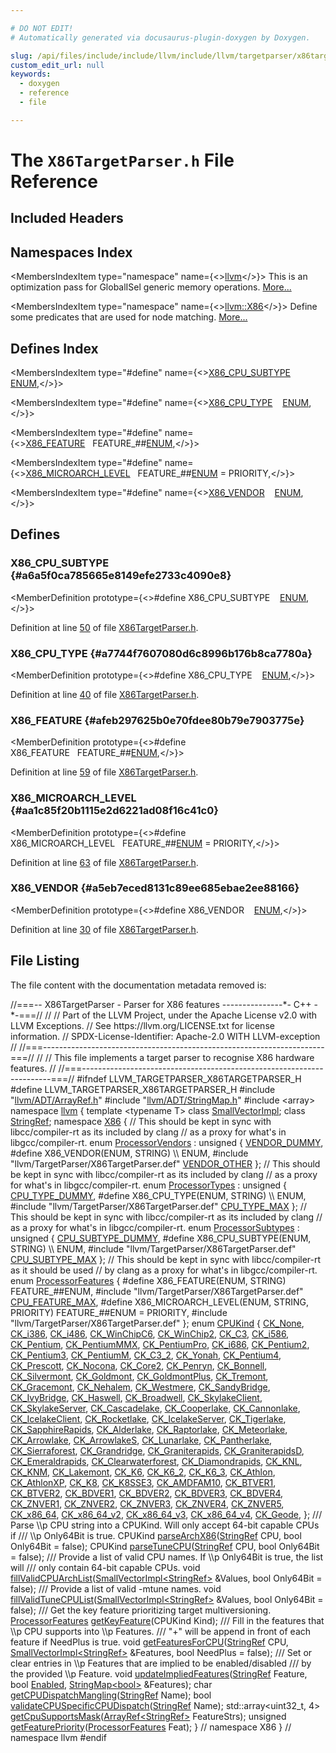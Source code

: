 ```yaml
---

# DO NOT EDIT!
# Automatically generated via docusaurus-plugin-doxygen by Doxygen.

slug: /api/files/include/include/llvm/include/llvm/targetparser/x86targetparser-h
custom_edit_url: null
keywords:
  - doxygen
  - reference
  - file

---
```





# The `X86TargetParser.h` File Reference

<DoxygenPage pluginConfig={pluginConfig}>



## Included Headers

<IncludesList>
<IncludesListItem
  filePath="llvm/ADT/ArrayRef.h"
  permalink="/docs/api/files/include/include/llvm/include/llvm/adt/arrayref-h"
  isLocal="true" />
<IncludesListItem
  filePath="llvm/ADT/StringMap.h"
  permalink="/docs/api/files/include/include/llvm/include/llvm/adt/stringmap-h"
  isLocal="true" />
<IncludesListItem
  filePath="array"
  permalink=""
  isLocal="false" />
<IncludesListItem
  filePath="llvm/TargetParser/X86TargetParser.def"
  permalink=""
  isLocal="true" />
</IncludesList>

## Namespaces Index

<MembersIndex>

<MembersIndexItem
  type="namespace"
  name={<><a href="/docs/api/namespaces/llvm">llvm</a></>}>
This is an optimization pass for GlobalISel generic memory operations. <a href="/docs/api/namespaces/llvm/#details">More...</a>
</MembersIndexItem>

<MembersIndexItem
  type="namespace"
  name={<><a href="/docs/api/namespaces/llvm/x86">llvm::X86</a></>}>
Define some predicates that are used for node matching. <a href="/docs/api/namespaces/llvm/x86/#details">More...</a>
</MembersIndexItem>

</MembersIndex>

## Defines Index

<MembersIndex>

<MembersIndexItem
  type="#define"
  name={<><a href="#a6a5f0ca785665e8149efe2733c4090e8">X86&#95;CPU&#95;SUBTYPE</a>&nbsp;&nbsp;&nbsp;  <a href="/docs/api/files/include/include/llvm/include/llvm/frontend/include/llvm/frontend/openmp/clauset-h/#a9f45f010de76e982a57b1b875fcb44e3">ENUM</a>,</>}>
</MembersIndexItem>

<MembersIndexItem
  type="#define"
  name={<><a href="#a7744f7607080d6c8996b176b8ca7780a">X86&#95;CPU&#95;TYPE</a>&nbsp;&nbsp;&nbsp;  <a href="/docs/api/files/include/include/llvm/include/llvm/frontend/include/llvm/frontend/openmp/clauset-h/#a9f45f010de76e982a57b1b875fcb44e3">ENUM</a>,</>}>
</MembersIndexItem>

<MembersIndexItem
  type="#define"
  name={<><a href="#afeb297625b0e70fdee80b79e7903775e">X86&#95;FEATURE</a>&nbsp;&nbsp;&nbsp;FEATURE&#95;##<a href="/docs/api/files/include/include/llvm/include/llvm/frontend/include/llvm/frontend/openmp/clauset-h/#a9f45f010de76e982a57b1b875fcb44e3">ENUM</a>,</>}>
</MembersIndexItem>

<MembersIndexItem
  type="#define"
  name={<><a href="#aa1c85f20b1115e2d6221ad08f16c41c0">X86&#95;MICROARCH&#95;LEVEL</a>&nbsp;&nbsp;&nbsp;FEATURE&#95;##<a href="/docs/api/files/include/include/llvm/include/llvm/frontend/include/llvm/frontend/openmp/clauset-h/#a9f45f010de76e982a57b1b875fcb44e3">ENUM</a> = PRIORITY,</>}>
</MembersIndexItem>

<MembersIndexItem
  type="#define"
  name={<><a href="#a5eb7eced8131c89ee685ebae2ee88166">X86&#95;VENDOR</a>&nbsp;&nbsp;&nbsp;  <a href="/docs/api/files/include/include/llvm/include/llvm/frontend/include/llvm/frontend/openmp/clauset-h/#a9f45f010de76e982a57b1b875fcb44e3">ENUM</a>,</>}>
</MembersIndexItem>

</MembersIndex>


<SectionDefinition>

## Defines

### X86&#95;CPU&#95;SUBTYPE {#a6a5f0ca785665e8149efe2733c4090e8}

<MemberDefinition
  prototype={<>#define X86&#95;CPU&#95;SUBTYPE&nbsp;&nbsp;&nbsp;  <a href="/docs/api/files/include/include/llvm/include/llvm/frontend/include/llvm/frontend/openmp/clauset-h/#a9f45f010de76e982a57b1b875fcb44e3">ENUM</a>,</>}>

Definition at line <a href="#l00050">50</a> of file <a href="/docs/api/files/include/include/llvm/include/llvm/targetparser/x86targetparser-h">X86TargetParser.h</a>.
</MemberDefinition>

### X86&#95;CPU&#95;TYPE {#a7744f7607080d6c8996b176b8ca7780a}

<MemberDefinition
  prototype={<>#define X86&#95;CPU&#95;TYPE&nbsp;&nbsp;&nbsp;  <a href="/docs/api/files/include/include/llvm/include/llvm/frontend/include/llvm/frontend/openmp/clauset-h/#a9f45f010de76e982a57b1b875fcb44e3">ENUM</a>,</>}>

Definition at line <a href="#l00040">40</a> of file <a href="/docs/api/files/include/include/llvm/include/llvm/targetparser/x86targetparser-h">X86TargetParser.h</a>.
</MemberDefinition>

### X86&#95;FEATURE {#afeb297625b0e70fdee80b79e7903775e}

<MemberDefinition
  prototype={<>#define X86&#95;FEATURE&nbsp;&nbsp;&nbsp;FEATURE&#95;##<a href="/docs/api/files/include/include/llvm/include/llvm/frontend/include/llvm/frontend/openmp/clauset-h/#a9f45f010de76e982a57b1b875fcb44e3">ENUM</a>,</>}>

Definition at line <a href="#l00059">59</a> of file <a href="/docs/api/files/include/include/llvm/include/llvm/targetparser/x86targetparser-h">X86TargetParser.h</a>.
</MemberDefinition>

### X86&#95;MICROARCH&#95;LEVEL {#aa1c85f20b1115e2d6221ad08f16c41c0}

<MemberDefinition
  prototype={<>#define X86&#95;MICROARCH&#95;LEVEL&nbsp;&nbsp;&nbsp;FEATURE&#95;##<a href="/docs/api/files/include/include/llvm/include/llvm/frontend/include/llvm/frontend/openmp/clauset-h/#a9f45f010de76e982a57b1b875fcb44e3">ENUM</a> = PRIORITY,</>}>

Definition at line <a href="#l00063">63</a> of file <a href="/docs/api/files/include/include/llvm/include/llvm/targetparser/x86targetparser-h">X86TargetParser.h</a>.
</MemberDefinition>

### X86&#95;VENDOR {#a5eb7eced8131c89ee685ebae2ee88166}

<MemberDefinition
  prototype={<>#define X86&#95;VENDOR&nbsp;&nbsp;&nbsp;  <a href="/docs/api/files/include/include/llvm/include/llvm/frontend/include/llvm/frontend/openmp/clauset-h/#a9f45f010de76e982a57b1b875fcb44e3">ENUM</a>,</>}>

Definition at line <a href="#l00030">30</a> of file <a href="/docs/api/files/include/include/llvm/include/llvm/targetparser/x86targetparser-h">X86TargetParser.h</a>.
</MemberDefinition>

</SectionDefinition>

## File Listing

The file content with the documentation metadata removed is:

<ProgramListing>

<Link id="l00001" /><CodeLine lineNumber="1"><Highlight kind="comment">//===-- X86TargetParser - Parser for X86 features ---------------&#42;- C++ -&#42;-===//</Highlight><Highlight kind="normal"></Highlight></CodeLine>
<Link id="l00002" /><CodeLine lineNumber="2"><Highlight kind="normal"></Highlight><Highlight kind="comment">//</Highlight><Highlight kind="normal"></Highlight></CodeLine>
<Link id="l00003" /><CodeLine lineNumber="3"><Highlight kind="normal"></Highlight><Highlight kind="comment">// Part of the LLVM Project, under the Apache License v2.0 with LLVM Exceptions.</Highlight><Highlight kind="normal"></Highlight></CodeLine>
<Link id="l00004" /><CodeLine lineNumber="4"><Highlight kind="normal"></Highlight><Highlight kind="comment">// See https://llvm.org/LICENSE.txt for license information.</Highlight><Highlight kind="normal"></Highlight></CodeLine>
<Link id="l00005" /><CodeLine lineNumber="5"><Highlight kind="normal"></Highlight><Highlight kind="comment">// SPDX-License-Identifier: Apache-2.0 WITH LLVM-exception</Highlight><Highlight kind="normal"></Highlight></CodeLine>
<Link id="l00006" /><CodeLine lineNumber="6"><Highlight kind="normal"></Highlight><Highlight kind="comment">//</Highlight><Highlight kind="normal"></Highlight></CodeLine>
<Link id="l00007" /><CodeLine lineNumber="7"><Highlight kind="normal"></Highlight><Highlight kind="comment">//===----------------------------------------------------------------------===//</Highlight><Highlight kind="normal"></Highlight></CodeLine>
<Link id="l00008" /><CodeLine lineNumber="8"><Highlight kind="normal"></Highlight><Highlight kind="comment">//</Highlight><Highlight kind="normal"></Highlight></CodeLine>
<Link id="l00009" /><CodeLine lineNumber="9"><Highlight kind="normal"></Highlight><Highlight kind="comment">// This file implements a target parser to recognise X86 hardware features.</Highlight><Highlight kind="normal"></Highlight></CodeLine>
<Link id="l00010" /><CodeLine lineNumber="10"><Highlight kind="normal"></Highlight><Highlight kind="comment">//</Highlight><Highlight kind="normal"></Highlight></CodeLine>
<Link id="l00011" /><CodeLine lineNumber="11"><Highlight kind="normal"></Highlight><Highlight kind="comment">//===----------------------------------------------------------------------===//</Highlight><Highlight kind="normal"></Highlight></CodeLine>
<Link id="l00012" /><CodeLine lineNumber="12"><Highlight kind="normal"></Highlight></CodeLine>
<Link id="l00013" /><CodeLine lineNumber="13"><Highlight kind="normal"></Highlight><Highlight kind="preprocessor">#ifndef LLVM&#95;TARGETPARSER&#95;X86TARGETPARSER&#95;H</Highlight><Highlight kind="normal"></Highlight></CodeLine>
<Link id="l00014" /><CodeLine lineNumber="14"><Highlight kind="normal"></Highlight><Highlight kind="preprocessor">#define LLVM&#95;TARGETPARSER&#95;X86TARGETPARSER&#95;H</Highlight><Highlight kind="normal"></Highlight></CodeLine>
<Link id="l00015" /><CodeLine lineNumber="15"><Highlight kind="normal"></Highlight></CodeLine>
<Link id="l00016" /><CodeLine lineNumber="16"><Highlight kind="normal"></Highlight><Highlight kind="preprocessor">#include &quot;<a href="/docs/api/files/include/include/llvm/include/llvm/adt/arrayref-h">llvm/ADT/ArrayRef.h</a>&quot;</Highlight><Highlight kind="normal"></Highlight></CodeLine>
<Link id="l00017" /><CodeLine lineNumber="17"><Highlight kind="normal"></Highlight><Highlight kind="preprocessor">#include &quot;<a href="/docs/api/files/include/include/llvm/include/llvm/adt/stringmap-h">llvm/ADT/StringMap.h</a>&quot;</Highlight><Highlight kind="normal"></Highlight></CodeLine>
<Link id="l00018" /><CodeLine lineNumber="18"><Highlight kind="normal"></Highlight><Highlight kind="preprocessor">#include &lt;array&gt;</Highlight><Highlight kind="normal"></Highlight></CodeLine>
<Link id="l00019" /><CodeLine lineNumber="19"><Highlight kind="normal"></Highlight></CodeLine>
<Link id="l00020" /><CodeLine lineNumber="20"><Highlight kind="normal"></Highlight><Highlight kind="keyword">namespace </Highlight><Highlight kind="normal"><a href="/docs/api/namespaces/llvm">llvm</a> &#123;</Highlight></CodeLine>
<Link id="l00021" /><CodeLine lineNumber="21"><Highlight kind="normal"></Highlight><Highlight kind="keyword">template</Highlight><Highlight kind="normal"> &lt;</Highlight><Highlight kind="keyword">typename</Highlight><Highlight kind="normal"> T&gt; </Highlight><Highlight kind="keyword">class </Highlight><Highlight kind="normal"><a href="/docs/api/classes/llvm/smallvectorimpl">SmallVectorImpl</a>;</Highlight></CodeLine>
<Link id="l00022" /><CodeLine lineNumber="22"><Highlight kind="normal"></Highlight><Highlight kind="keyword">class </Highlight><Highlight kind="normal"><a href="/docs/api/classes/llvm/stringref">StringRef</a>;</Highlight></CodeLine>
<Link id="l00023" /><CodeLine lineNumber="23"><Highlight kind="normal"></Highlight></CodeLine>
<Link id="l00024" /><CodeLine lineNumber="24" lineLink="/docs/api/namespaces/llvm/x86"><Highlight kind="normal"></Highlight><Highlight kind="keyword">namespace </Highlight><Highlight kind="normal"><a href="/docs/api/namespaces/llvm/x86">X86</a> &#123;</Highlight></CodeLine>
<Link id="l00025" /><CodeLine lineNumber="25"><Highlight kind="normal"></Highlight></CodeLine>
<Link id="l00026" /><CodeLine lineNumber="26"><Highlight kind="normal"></Highlight><Highlight kind="comment">// This should be kept in sync with libcc/compiler-rt as its included by clang</Highlight><Highlight kind="normal"></Highlight></CodeLine>
<Link id="l00027" /><CodeLine lineNumber="27"><Highlight kind="normal"></Highlight><Highlight kind="comment">// as a proxy for what&#39;s in libgcc/compiler-rt.</Highlight><Highlight kind="normal"></Highlight></CodeLine>
<Link id="l00028" /><CodeLine lineNumber="28" lineLink="/docs/api/namespaces/llvm/x86/#a10bb9c1f7f54a5dfca9e11ab46dbea63"><Highlight kind="normal"></Highlight><Highlight kind="keyword">enum</Highlight><Highlight kind="normal"> <a href="/docs/api/namespaces/llvm/x86/#a10bb9c1f7f54a5dfca9e11ab46dbea63">ProcessorVendors</a> : </Highlight><Highlight kind="keywordtype">unsigned</Highlight><Highlight kind="normal"> &#123;</Highlight></CodeLine>
<Link id="l00029" /><CodeLine lineNumber="29" lineLink="/docs/api/namespaces/llvm/x86/#a10bb9c1f7f54a5dfca9e11ab46dbea63aa510a89f7188d94ce4966a2b2c586022"><Highlight kind="normal">  <a href="/docs/api/namespaces/llvm/x86/#a10bb9c1f7f54a5dfca9e11ab46dbea63aa510a89f7188d94ce4966a2b2c586022">VENDOR&#95;DUMMY</a>,</Highlight></CodeLine>
<Link id="l00030" /><CodeLine lineNumber="30" lineLink="#a5eb7eced8131c89ee685ebae2ee88166"><Highlight kind="normal"></Highlight><Highlight kind="preprocessor">#define X86&#95;VENDOR(ENUM, STRING) \\</Highlight></CodeLine>
<Link id="l00031" /><CodeLine lineNumber="31"><Highlight kind="preprocessor">  ENUM,</Highlight><Highlight kind="normal"></Highlight></CodeLine>
<Link id="l00032" /><CodeLine lineNumber="32"><Highlight kind="normal"></Highlight><Highlight kind="preprocessor">#include &quot;llvm/TargetParser/X86TargetParser.def&quot;</Highlight><Highlight kind="normal"></Highlight></CodeLine>
<Link id="l00033" /><CodeLine lineNumber="33" lineLink="/docs/api/namespaces/llvm/x86/#a10bb9c1f7f54a5dfca9e11ab46dbea63a4dc1d19ad35232cdae5152e83669a1a3"><Highlight kind="normal">  <a href="/docs/api/namespaces/llvm/x86/#a10bb9c1f7f54a5dfca9e11ab46dbea63a4dc1d19ad35232cdae5152e83669a1a3">VENDOR&#95;OTHER</a></Highlight></CodeLine>
<Link id="l00034" /><CodeLine lineNumber="34"><Highlight kind="normal">&#125;;</Highlight></CodeLine>
<Link id="l00035" /><CodeLine lineNumber="35"><Highlight kind="normal"></Highlight></CodeLine>
<Link id="l00036" /><CodeLine lineNumber="36"><Highlight kind="normal"></Highlight><Highlight kind="comment">// This should be kept in sync with libcc/compiler-rt as its included by clang</Highlight><Highlight kind="normal"></Highlight></CodeLine>
<Link id="l00037" /><CodeLine lineNumber="37"><Highlight kind="normal"></Highlight><Highlight kind="comment">// as a proxy for what&#39;s in libgcc/compiler-rt.</Highlight><Highlight kind="normal"></Highlight></CodeLine>
<Link id="l00038" /><CodeLine lineNumber="38" lineLink="/docs/api/namespaces/llvm/x86/#adc617f881cab7ced514a31d188549455"><Highlight kind="normal"></Highlight><Highlight kind="keyword">enum</Highlight><Highlight kind="normal"> <a href="/docs/api/namespaces/llvm/x86/#adc617f881cab7ced514a31d188549455">ProcessorTypes</a> : </Highlight><Highlight kind="keywordtype">unsigned</Highlight><Highlight kind="normal"> &#123;</Highlight></CodeLine>
<Link id="l00039" /><CodeLine lineNumber="39" lineLink="/docs/api/namespaces/llvm/x86/#adc617f881cab7ced514a31d188549455a06885d412ff41fbb163820b3383a5379"><Highlight kind="normal">  <a href="/docs/api/namespaces/llvm/x86/#adc617f881cab7ced514a31d188549455a06885d412ff41fbb163820b3383a5379">CPU&#95;TYPE&#95;DUMMY</a>,</Highlight></CodeLine>
<Link id="l00040" /><CodeLine lineNumber="40" lineLink="#a7744f7607080d6c8996b176b8ca7780a"><Highlight kind="normal"></Highlight><Highlight kind="preprocessor">#define X86&#95;CPU&#95;TYPE(ENUM, STRING) \\</Highlight></CodeLine>
<Link id="l00041" /><CodeLine lineNumber="41"><Highlight kind="preprocessor">  ENUM,</Highlight><Highlight kind="normal"></Highlight></CodeLine>
<Link id="l00042" /><CodeLine lineNumber="42"><Highlight kind="normal"></Highlight><Highlight kind="preprocessor">#include &quot;llvm/TargetParser/X86TargetParser.def&quot;</Highlight><Highlight kind="normal"></Highlight></CodeLine>
<Link id="l00043" /><CodeLine lineNumber="43" lineLink="/docs/api/namespaces/llvm/x86/#adc617f881cab7ced514a31d188549455a67471f9ab757b037d43b934dc1fc79ea"><Highlight kind="normal">  <a href="/docs/api/namespaces/llvm/x86/#adc617f881cab7ced514a31d188549455a67471f9ab757b037d43b934dc1fc79ea">CPU&#95;TYPE&#95;MAX</a></Highlight></CodeLine>
<Link id="l00044" /><CodeLine lineNumber="44"><Highlight kind="normal">&#125;;</Highlight></CodeLine>
<Link id="l00045" /><CodeLine lineNumber="45"><Highlight kind="normal"></Highlight></CodeLine>
<Link id="l00046" /><CodeLine lineNumber="46"><Highlight kind="normal"></Highlight><Highlight kind="comment">// This should be kept in sync with libcc/compiler-rt as its included by clang</Highlight><Highlight kind="normal"></Highlight></CodeLine>
<Link id="l00047" /><CodeLine lineNumber="47"><Highlight kind="normal"></Highlight><Highlight kind="comment">// as a proxy for what&#39;s in libgcc/compiler-rt.</Highlight><Highlight kind="normal"></Highlight></CodeLine>
<Link id="l00048" /><CodeLine lineNumber="48" lineLink="/docs/api/namespaces/llvm/x86/#ac0d054a76f2d9b9a8966e040df061340"><Highlight kind="normal"></Highlight><Highlight kind="keyword">enum</Highlight><Highlight kind="normal"> <a href="/docs/api/namespaces/llvm/x86/#ac0d054a76f2d9b9a8966e040df061340">ProcessorSubtypes</a> : </Highlight><Highlight kind="keywordtype">unsigned</Highlight><Highlight kind="normal"> &#123;</Highlight></CodeLine>
<Link id="l00049" /><CodeLine lineNumber="49" lineLink="/docs/api/namespaces/llvm/x86/#ac0d054a76f2d9b9a8966e040df061340ac334827d01355e8a6e732491d1bea82c"><Highlight kind="normal">  <a href="/docs/api/namespaces/llvm/x86/#ac0d054a76f2d9b9a8966e040df061340ac334827d01355e8a6e732491d1bea82c">CPU&#95;SUBTYPE&#95;DUMMY</a>,</Highlight></CodeLine>
<Link id="l00050" /><CodeLine lineNumber="50" lineLink="#a6a5f0ca785665e8149efe2733c4090e8"><Highlight kind="normal"></Highlight><Highlight kind="preprocessor">#define X86&#95;CPU&#95;SUBTYPE(ENUM, STRING) \\</Highlight></CodeLine>
<Link id="l00051" /><CodeLine lineNumber="51"><Highlight kind="preprocessor">  ENUM,</Highlight><Highlight kind="normal"></Highlight></CodeLine>
<Link id="l00052" /><CodeLine lineNumber="52"><Highlight kind="normal"></Highlight><Highlight kind="preprocessor">#include &quot;llvm/TargetParser/X86TargetParser.def&quot;</Highlight><Highlight kind="normal"></Highlight></CodeLine>
<Link id="l00053" /><CodeLine lineNumber="53" lineLink="/docs/api/namespaces/llvm/x86/#ac0d054a76f2d9b9a8966e040df061340aa68d419fcc728b90248fc483e9dfc96b"><Highlight kind="normal">  <a href="/docs/api/namespaces/llvm/x86/#ac0d054a76f2d9b9a8966e040df061340aa68d419fcc728b90248fc483e9dfc96b">CPU&#95;SUBTYPE&#95;MAX</a></Highlight></CodeLine>
<Link id="l00054" /><CodeLine lineNumber="54"><Highlight kind="normal">&#125;;</Highlight></CodeLine>
<Link id="l00055" /><CodeLine lineNumber="55"><Highlight kind="normal"></Highlight></CodeLine>
<Link id="l00056" /><CodeLine lineNumber="56"><Highlight kind="normal"></Highlight><Highlight kind="comment">// This should be kept in sync with libcc/compiler-rt as it should be used</Highlight><Highlight kind="normal"></Highlight></CodeLine>
<Link id="l00057" /><CodeLine lineNumber="57"><Highlight kind="normal"></Highlight><Highlight kind="comment">// by clang as a proxy for what&#39;s in libgcc/compiler-rt.</Highlight><Highlight kind="normal"></Highlight></CodeLine>
<Link id="l00058" /><CodeLine lineNumber="58" lineLink="/docs/api/namespaces/llvm/x86/#abd1f712df4639ee306f3295384cb9a49"><Highlight kind="normal"></Highlight><Highlight kind="keyword">enum</Highlight><Highlight kind="normal"> <a href="/docs/api/namespaces/llvm/x86/#abd1f712df4639ee306f3295384cb9a49">ProcessorFeatures</a> &#123;</Highlight></CodeLine>
<Link id="l00059" /><CodeLine lineNumber="59" lineLink="#afeb297625b0e70fdee80b79e7903775e"><Highlight kind="normal"></Highlight><Highlight kind="preprocessor">#define X86&#95;FEATURE(ENUM, STRING) FEATURE&#95;##ENUM,</Highlight><Highlight kind="normal"></Highlight></CodeLine>
<Link id="l00060" /><CodeLine lineNumber="60"><Highlight kind="normal"></Highlight><Highlight kind="preprocessor">#include &quot;llvm/TargetParser/X86TargetParser.def&quot;</Highlight><Highlight kind="normal"></Highlight></CodeLine>
<Link id="l00061" /><CodeLine lineNumber="61" lineLink="/docs/api/namespaces/llvm/x86/#abd1f712df4639ee306f3295384cb9a49ae2889a8b028db56ebebbeffd03557952"><Highlight kind="normal">  <a href="/docs/api/namespaces/llvm/x86/#abd1f712df4639ee306f3295384cb9a49ae2889a8b028db56ebebbeffd03557952">CPU&#95;FEATURE&#95;MAX</a>,</Highlight></CodeLine>
<Link id="l00062" /><CodeLine lineNumber="62"><Highlight kind="normal"></Highlight></CodeLine>
<Link id="l00063" /><CodeLine lineNumber="63" lineLink="#aa1c85f20b1115e2d6221ad08f16c41c0"><Highlight kind="normal"></Highlight><Highlight kind="preprocessor">#define X86&#95;MICROARCH&#95;LEVEL(ENUM, STRING, PRIORITY) FEATURE&#95;##ENUM = PRIORITY,</Highlight><Highlight kind="normal"></Highlight></CodeLine>
<Link id="l00064" /><CodeLine lineNumber="64"><Highlight kind="normal"></Highlight><Highlight kind="preprocessor">#include &quot;llvm/TargetParser/X86TargetParser.def&quot;</Highlight><Highlight kind="normal"></Highlight></CodeLine>
<Link id="l00065" /><CodeLine lineNumber="65"><Highlight kind="normal">&#125;;</Highlight></CodeLine>
<Link id="l00066" /><CodeLine lineNumber="66"><Highlight kind="normal"></Highlight></CodeLine>
<Link id="l00067" /><CodeLine lineNumber="67" lineLink="/docs/api/namespaces/llvm/x86/#aaf0c3e7727bf6e2922b7f28dd49cc9be"><Highlight kind="normal"></Highlight><Highlight kind="keyword">enum</Highlight><Highlight kind="normal"> <a href="/docs/api/namespaces/llvm/x86/#aaf0c3e7727bf6e2922b7f28dd49cc9be">CPUKind</a> &#123;</Highlight></CodeLine>
<Link id="l00068" /><CodeLine lineNumber="68" lineLink="/docs/api/namespaces/llvm/x86/#aaf0c3e7727bf6e2922b7f28dd49cc9beab9c9853de4af742b0ccd4dbc9e38c7c9"><Highlight kind="normal">  <a href="/docs/api/namespaces/llvm/x86/#aaf0c3e7727bf6e2922b7f28dd49cc9beab9c9853de4af742b0ccd4dbc9e38c7c9">CK&#95;None</a>,</Highlight></CodeLine>
<Link id="l00069" /><CodeLine lineNumber="69" lineLink="/docs/api/namespaces/llvm/x86/#aaf0c3e7727bf6e2922b7f28dd49cc9beaa6d26d5623069057a0197fb396c271f9"><Highlight kind="normal">  <a href="/docs/api/namespaces/llvm/x86/#aaf0c3e7727bf6e2922b7f28dd49cc9beaa6d26d5623069057a0197fb396c271f9">CK&#95;i386</a>,</Highlight></CodeLine>
<Link id="l00070" /><CodeLine lineNumber="70" lineLink="/docs/api/namespaces/llvm/x86/#aaf0c3e7727bf6e2922b7f28dd49cc9bea253f6a25c93eb7f93c687370724eea91"><Highlight kind="normal">  <a href="/docs/api/namespaces/llvm/x86/#aaf0c3e7727bf6e2922b7f28dd49cc9bea253f6a25c93eb7f93c687370724eea91">CK&#95;i486</a>,</Highlight></CodeLine>
<Link id="l00071" /><CodeLine lineNumber="71" lineLink="/docs/api/namespaces/llvm/x86/#aaf0c3e7727bf6e2922b7f28dd49cc9bea02d0f2327c50b9692b83f2bf98a0aa41"><Highlight kind="normal">  <a href="/docs/api/namespaces/llvm/x86/#aaf0c3e7727bf6e2922b7f28dd49cc9bea02d0f2327c50b9692b83f2bf98a0aa41">CK&#95;WinChipC6</a>,</Highlight></CodeLine>
<Link id="l00072" /><CodeLine lineNumber="72" lineLink="/docs/api/namespaces/llvm/x86/#aaf0c3e7727bf6e2922b7f28dd49cc9beaffcf6ce39f8bd4374062e6ea12cf6dbb"><Highlight kind="normal">  <a href="/docs/api/namespaces/llvm/x86/#aaf0c3e7727bf6e2922b7f28dd49cc9beaffcf6ce39f8bd4374062e6ea12cf6dbb">CK&#95;WinChip2</a>,</Highlight></CodeLine>
<Link id="l00073" /><CodeLine lineNumber="73" lineLink="/docs/api/namespaces/llvm/x86/#aaf0c3e7727bf6e2922b7f28dd49cc9bea6555884747dd519f14d8768ecb8845d4"><Highlight kind="normal">  <a href="/docs/api/namespaces/llvm/x86/#aaf0c3e7727bf6e2922b7f28dd49cc9bea6555884747dd519f14d8768ecb8845d4">CK&#95;C3</a>,</Highlight></CodeLine>
<Link id="l00074" /><CodeLine lineNumber="74" lineLink="/docs/api/namespaces/llvm/x86/#aaf0c3e7727bf6e2922b7f28dd49cc9beacc6eabab93c0437f1520a619fcd510b2"><Highlight kind="normal">  <a href="/docs/api/namespaces/llvm/x86/#aaf0c3e7727bf6e2922b7f28dd49cc9beacc6eabab93c0437f1520a619fcd510b2">CK&#95;i586</a>,</Highlight></CodeLine>
<Link id="l00075" /><CodeLine lineNumber="75" lineLink="/docs/api/namespaces/llvm/x86/#aaf0c3e7727bf6e2922b7f28dd49cc9bea985488b80dfc57cf1cef660c0b3dd24d"><Highlight kind="normal">  <a href="/docs/api/namespaces/llvm/x86/#aaf0c3e7727bf6e2922b7f28dd49cc9bea985488b80dfc57cf1cef660c0b3dd24d">CK&#95;Pentium</a>,</Highlight></CodeLine>
<Link id="l00076" /><CodeLine lineNumber="76" lineLink="/docs/api/namespaces/llvm/x86/#aaf0c3e7727bf6e2922b7f28dd49cc9bea0670d3bea5523a391c44bf4af20492e8"><Highlight kind="normal">  <a href="/docs/api/namespaces/llvm/x86/#aaf0c3e7727bf6e2922b7f28dd49cc9bea0670d3bea5523a391c44bf4af20492e8">CK&#95;PentiumMMX</a>,</Highlight></CodeLine>
<Link id="l00077" /><CodeLine lineNumber="77" lineLink="/docs/api/namespaces/llvm/x86/#aaf0c3e7727bf6e2922b7f28dd49cc9bea184ff21b1c6e26e2288b498e1e0672ee"><Highlight kind="normal">  <a href="/docs/api/namespaces/llvm/x86/#aaf0c3e7727bf6e2922b7f28dd49cc9bea184ff21b1c6e26e2288b498e1e0672ee">CK&#95;PentiumPro</a>,</Highlight></CodeLine>
<Link id="l00078" /><CodeLine lineNumber="78" lineLink="/docs/api/namespaces/llvm/x86/#aaf0c3e7727bf6e2922b7f28dd49cc9beac80ec761c9e99c240e99089444619b5e"><Highlight kind="normal">  <a href="/docs/api/namespaces/llvm/x86/#aaf0c3e7727bf6e2922b7f28dd49cc9beac80ec761c9e99c240e99089444619b5e">CK&#95;i686</a>,</Highlight></CodeLine>
<Link id="l00079" /><CodeLine lineNumber="79" lineLink="/docs/api/namespaces/llvm/x86/#aaf0c3e7727bf6e2922b7f28dd49cc9bea7b33b19d366043f801b3efa6e3e0b38c"><Highlight kind="normal">  <a href="/docs/api/namespaces/llvm/x86/#aaf0c3e7727bf6e2922b7f28dd49cc9bea7b33b19d366043f801b3efa6e3e0b38c">CK&#95;Pentium2</a>,</Highlight></CodeLine>
<Link id="l00080" /><CodeLine lineNumber="80" lineLink="/docs/api/namespaces/llvm/x86/#aaf0c3e7727bf6e2922b7f28dd49cc9bea3210b8ce456fb9273193856a014f9dbc"><Highlight kind="normal">  <a href="/docs/api/namespaces/llvm/x86/#aaf0c3e7727bf6e2922b7f28dd49cc9bea3210b8ce456fb9273193856a014f9dbc">CK&#95;Pentium3</a>,</Highlight></CodeLine>
<Link id="l00081" /><CodeLine lineNumber="81" lineLink="/docs/api/namespaces/llvm/x86/#aaf0c3e7727bf6e2922b7f28dd49cc9bea3a08889386cfc9f9141970fe41d3498a"><Highlight kind="normal">  <a href="/docs/api/namespaces/llvm/x86/#aaf0c3e7727bf6e2922b7f28dd49cc9bea3a08889386cfc9f9141970fe41d3498a">CK&#95;PentiumM</a>,</Highlight></CodeLine>
<Link id="l00082" /><CodeLine lineNumber="82" lineLink="/docs/api/namespaces/llvm/x86/#aaf0c3e7727bf6e2922b7f28dd49cc9bea760c4349cb5884077afecb8604e095fc"><Highlight kind="normal">  <a href="/docs/api/namespaces/llvm/x86/#aaf0c3e7727bf6e2922b7f28dd49cc9bea760c4349cb5884077afecb8604e095fc">CK&#95;C3&#95;2</a>,</Highlight></CodeLine>
<Link id="l00083" /><CodeLine lineNumber="83" lineLink="/docs/api/namespaces/llvm/x86/#aaf0c3e7727bf6e2922b7f28dd49cc9beaa9bb27ddc785b44128e842c0fdff34c4"><Highlight kind="normal">  <a href="/docs/api/namespaces/llvm/x86/#aaf0c3e7727bf6e2922b7f28dd49cc9beaa9bb27ddc785b44128e842c0fdff34c4">CK&#95;Yonah</a>,</Highlight></CodeLine>
<Link id="l00084" /><CodeLine lineNumber="84" lineLink="/docs/api/namespaces/llvm/x86/#aaf0c3e7727bf6e2922b7f28dd49cc9bea0addc57edd39564e9d519acc926e09b4"><Highlight kind="normal">  <a href="/docs/api/namespaces/llvm/x86/#aaf0c3e7727bf6e2922b7f28dd49cc9bea0addc57edd39564e9d519acc926e09b4">CK&#95;Pentium4</a>,</Highlight></CodeLine>
<Link id="l00085" /><CodeLine lineNumber="85" lineLink="/docs/api/namespaces/llvm/x86/#aaf0c3e7727bf6e2922b7f28dd49cc9beab7c66e1a549bbbc9eff2540874a1ea34"><Highlight kind="normal">  <a href="/docs/api/namespaces/llvm/x86/#aaf0c3e7727bf6e2922b7f28dd49cc9beab7c66e1a549bbbc9eff2540874a1ea34">CK&#95;Prescott</a>,</Highlight></CodeLine>
<Link id="l00086" /><CodeLine lineNumber="86" lineLink="/docs/api/namespaces/llvm/x86/#aaf0c3e7727bf6e2922b7f28dd49cc9beafa33cd8fa5cce9751eb6786998cd3145"><Highlight kind="normal">  <a href="/docs/api/namespaces/llvm/x86/#aaf0c3e7727bf6e2922b7f28dd49cc9beafa33cd8fa5cce9751eb6786998cd3145">CK&#95;Nocona</a>,</Highlight></CodeLine>
<Link id="l00087" /><CodeLine lineNumber="87" lineLink="/docs/api/namespaces/llvm/x86/#aaf0c3e7727bf6e2922b7f28dd49cc9bea28be2a8469df72959f0a512116478c0f"><Highlight kind="normal">  <a href="/docs/api/namespaces/llvm/x86/#aaf0c3e7727bf6e2922b7f28dd49cc9bea28be2a8469df72959f0a512116478c0f">CK&#95;Core2</a>,</Highlight></CodeLine>
<Link id="l00088" /><CodeLine lineNumber="88" lineLink="/docs/api/namespaces/llvm/x86/#aaf0c3e7727bf6e2922b7f28dd49cc9beabb04a68e7555b10edbb1f422a082d2f2"><Highlight kind="normal">  <a href="/docs/api/namespaces/llvm/x86/#aaf0c3e7727bf6e2922b7f28dd49cc9beabb04a68e7555b10edbb1f422a082d2f2">CK&#95;Penryn</a>,</Highlight></CodeLine>
<Link id="l00089" /><CodeLine lineNumber="89" lineLink="/docs/api/namespaces/llvm/x86/#aaf0c3e7727bf6e2922b7f28dd49cc9beace078b71da2753df10706ff7a66d3fab"><Highlight kind="normal">  <a href="/docs/api/namespaces/llvm/x86/#aaf0c3e7727bf6e2922b7f28dd49cc9beace078b71da2753df10706ff7a66d3fab">CK&#95;Bonnell</a>,</Highlight></CodeLine>
<Link id="l00090" /><CodeLine lineNumber="90" lineLink="/docs/api/namespaces/llvm/x86/#aaf0c3e7727bf6e2922b7f28dd49cc9bea6d9e85b021577f3c8b61f31567dc44aa"><Highlight kind="normal">  <a href="/docs/api/namespaces/llvm/x86/#aaf0c3e7727bf6e2922b7f28dd49cc9bea6d9e85b021577f3c8b61f31567dc44aa">CK&#95;Silvermont</a>,</Highlight></CodeLine>
<Link id="l00091" /><CodeLine lineNumber="91" lineLink="/docs/api/namespaces/llvm/x86/#aaf0c3e7727bf6e2922b7f28dd49cc9bea1ab46c36f978d67d8659169d16f371ea"><Highlight kind="normal">  <a href="/docs/api/namespaces/llvm/x86/#aaf0c3e7727bf6e2922b7f28dd49cc9bea1ab46c36f978d67d8659169d16f371ea">CK&#95;Goldmont</a>,</Highlight></CodeLine>
<Link id="l00092" /><CodeLine lineNumber="92" lineLink="/docs/api/namespaces/llvm/x86/#aaf0c3e7727bf6e2922b7f28dd49cc9beac48eb11e3534f709b641d23703faa6ab"><Highlight kind="normal">  <a href="/docs/api/namespaces/llvm/x86/#aaf0c3e7727bf6e2922b7f28dd49cc9beac48eb11e3534f709b641d23703faa6ab">CK&#95;GoldmontPlus</a>,</Highlight></CodeLine>
<Link id="l00093" /><CodeLine lineNumber="93" lineLink="/docs/api/namespaces/llvm/x86/#aaf0c3e7727bf6e2922b7f28dd49cc9bea1b6f184cfbc99e0265bdc13fa450a528"><Highlight kind="normal">  <a href="/docs/api/namespaces/llvm/x86/#aaf0c3e7727bf6e2922b7f28dd49cc9bea1b6f184cfbc99e0265bdc13fa450a528">CK&#95;Tremont</a>,</Highlight></CodeLine>
<Link id="l00094" /><CodeLine lineNumber="94" lineLink="/docs/api/namespaces/llvm/x86/#aaf0c3e7727bf6e2922b7f28dd49cc9bea5f337b9f730f6bbe33faf1d60c2f500b"><Highlight kind="normal">  <a href="/docs/api/namespaces/llvm/x86/#aaf0c3e7727bf6e2922b7f28dd49cc9bea5f337b9f730f6bbe33faf1d60c2f500b">CK&#95;Gracemont</a>,</Highlight></CodeLine>
<Link id="l00095" /><CodeLine lineNumber="95" lineLink="/docs/api/namespaces/llvm/x86/#aaf0c3e7727bf6e2922b7f28dd49cc9bea06dea2197c752c27e20424638fafc5b4"><Highlight kind="normal">  <a href="/docs/api/namespaces/llvm/x86/#aaf0c3e7727bf6e2922b7f28dd49cc9bea06dea2197c752c27e20424638fafc5b4">CK&#95;Nehalem</a>,</Highlight></CodeLine>
<Link id="l00096" /><CodeLine lineNumber="96" lineLink="/docs/api/namespaces/llvm/x86/#aaf0c3e7727bf6e2922b7f28dd49cc9beafccbcbdc1564a06191020f1c7e2c63b4"><Highlight kind="normal">  <a href="/docs/api/namespaces/llvm/x86/#aaf0c3e7727bf6e2922b7f28dd49cc9beafccbcbdc1564a06191020f1c7e2c63b4">CK&#95;Westmere</a>,</Highlight></CodeLine>
<Link id="l00097" /><CodeLine lineNumber="97" lineLink="/docs/api/namespaces/llvm/x86/#aaf0c3e7727bf6e2922b7f28dd49cc9bea67a8e735df8aa4029f9581cb8d12739f"><Highlight kind="normal">  <a href="/docs/api/namespaces/llvm/x86/#aaf0c3e7727bf6e2922b7f28dd49cc9bea67a8e735df8aa4029f9581cb8d12739f">CK&#95;SandyBridge</a>,</Highlight></CodeLine>
<Link id="l00098" /><CodeLine lineNumber="98" lineLink="/docs/api/namespaces/llvm/x86/#aaf0c3e7727bf6e2922b7f28dd49cc9bea10d737512974da874ee4bf56c2b03502"><Highlight kind="normal">  <a href="/docs/api/namespaces/llvm/x86/#aaf0c3e7727bf6e2922b7f28dd49cc9bea10d737512974da874ee4bf56c2b03502">CK&#95;IvyBridge</a>,</Highlight></CodeLine>
<Link id="l00099" /><CodeLine lineNumber="99" lineLink="/docs/api/namespaces/llvm/x86/#aaf0c3e7727bf6e2922b7f28dd49cc9bead3113d0c281d722c3eec633c774f2106"><Highlight kind="normal">  <a href="/docs/api/namespaces/llvm/x86/#aaf0c3e7727bf6e2922b7f28dd49cc9bead3113d0c281d722c3eec633c774f2106">CK&#95;Haswell</a>,</Highlight></CodeLine>
<Link id="l00100" /><CodeLine lineNumber="100" lineLink="/docs/api/namespaces/llvm/x86/#aaf0c3e7727bf6e2922b7f28dd49cc9bea6259b545df1c3ed08adf2dc2096234a7"><Highlight kind="normal">  <a href="/docs/api/namespaces/llvm/x86/#aaf0c3e7727bf6e2922b7f28dd49cc9bea6259b545df1c3ed08adf2dc2096234a7">CK&#95;Broadwell</a>,</Highlight></CodeLine>
<Link id="l00101" /><CodeLine lineNumber="101" lineLink="/docs/api/namespaces/llvm/x86/#aaf0c3e7727bf6e2922b7f28dd49cc9bea6000435f57c7c1f058575aa312d5b8f6"><Highlight kind="normal">  <a href="/docs/api/namespaces/llvm/x86/#aaf0c3e7727bf6e2922b7f28dd49cc9bea6000435f57c7c1f058575aa312d5b8f6">CK&#95;SkylakeClient</a>,</Highlight></CodeLine>
<Link id="l00102" /><CodeLine lineNumber="102" lineLink="/docs/api/namespaces/llvm/x86/#aaf0c3e7727bf6e2922b7f28dd49cc9bea8eff090eeaa710e3fd57a3772d14d67c"><Highlight kind="normal">  <a href="/docs/api/namespaces/llvm/x86/#aaf0c3e7727bf6e2922b7f28dd49cc9bea8eff090eeaa710e3fd57a3772d14d67c">CK&#95;SkylakeServer</a>,</Highlight></CodeLine>
<Link id="l00103" /><CodeLine lineNumber="103" lineLink="/docs/api/namespaces/llvm/x86/#aaf0c3e7727bf6e2922b7f28dd49cc9beaac08f1c6e57c8ac50640cc9b88fc42fb"><Highlight kind="normal">  <a href="/docs/api/namespaces/llvm/x86/#aaf0c3e7727bf6e2922b7f28dd49cc9beaac08f1c6e57c8ac50640cc9b88fc42fb">CK&#95;Cascadelake</a>,</Highlight></CodeLine>
<Link id="l00104" /><CodeLine lineNumber="104" lineLink="/docs/api/namespaces/llvm/x86/#aaf0c3e7727bf6e2922b7f28dd49cc9bea8b81e116e493006161a127dc576b84cf"><Highlight kind="normal">  <a href="/docs/api/namespaces/llvm/x86/#aaf0c3e7727bf6e2922b7f28dd49cc9bea8b81e116e493006161a127dc576b84cf">CK&#95;Cooperlake</a>,</Highlight></CodeLine>
<Link id="l00105" /><CodeLine lineNumber="105" lineLink="/docs/api/namespaces/llvm/x86/#aaf0c3e7727bf6e2922b7f28dd49cc9bea0ff5f88357ea173140a83e2786d3b449"><Highlight kind="normal">  <a href="/docs/api/namespaces/llvm/x86/#aaf0c3e7727bf6e2922b7f28dd49cc9bea0ff5f88357ea173140a83e2786d3b449">CK&#95;Cannonlake</a>,</Highlight></CodeLine>
<Link id="l00106" /><CodeLine lineNumber="106" lineLink="/docs/api/namespaces/llvm/x86/#aaf0c3e7727bf6e2922b7f28dd49cc9bea830633ccdbd5e57c047ec2c29a1bc01c"><Highlight kind="normal">  <a href="/docs/api/namespaces/llvm/x86/#aaf0c3e7727bf6e2922b7f28dd49cc9bea830633ccdbd5e57c047ec2c29a1bc01c">CK&#95;IcelakeClient</a>,</Highlight></CodeLine>
<Link id="l00107" /><CodeLine lineNumber="107" lineLink="/docs/api/namespaces/llvm/x86/#aaf0c3e7727bf6e2922b7f28dd49cc9beac2f78482e0ee952a4eecbd4f45d15036"><Highlight kind="normal">  <a href="/docs/api/namespaces/llvm/x86/#aaf0c3e7727bf6e2922b7f28dd49cc9beac2f78482e0ee952a4eecbd4f45d15036">CK&#95;Rocketlake</a>,</Highlight></CodeLine>
<Link id="l00108" /><CodeLine lineNumber="108" lineLink="/docs/api/namespaces/llvm/x86/#aaf0c3e7727bf6e2922b7f28dd49cc9beab5fd63c7a3d71f218898b848b1754d3b"><Highlight kind="normal">  <a href="/docs/api/namespaces/llvm/x86/#aaf0c3e7727bf6e2922b7f28dd49cc9beab5fd63c7a3d71f218898b848b1754d3b">CK&#95;IcelakeServer</a>,</Highlight></CodeLine>
<Link id="l00109" /><CodeLine lineNumber="109" lineLink="/docs/api/namespaces/llvm/x86/#aaf0c3e7727bf6e2922b7f28dd49cc9bea4f3389d6524bae1b5c14eb72bd12e4fc"><Highlight kind="normal">  <a href="/docs/api/namespaces/llvm/x86/#aaf0c3e7727bf6e2922b7f28dd49cc9bea4f3389d6524bae1b5c14eb72bd12e4fc">CK&#95;Tigerlake</a>,</Highlight></CodeLine>
<Link id="l00110" /><CodeLine lineNumber="110" lineLink="/docs/api/namespaces/llvm/x86/#aaf0c3e7727bf6e2922b7f28dd49cc9bea1404d1d0bfc50a7064558155e8f276cb"><Highlight kind="normal">  <a href="/docs/api/namespaces/llvm/x86/#aaf0c3e7727bf6e2922b7f28dd49cc9bea1404d1d0bfc50a7064558155e8f276cb">CK&#95;SapphireRapids</a>,</Highlight></CodeLine>
<Link id="l00111" /><CodeLine lineNumber="111" lineLink="/docs/api/namespaces/llvm/x86/#aaf0c3e7727bf6e2922b7f28dd49cc9beae86e3a04c8718020fe61a25847770f35"><Highlight kind="normal">  <a href="/docs/api/namespaces/llvm/x86/#aaf0c3e7727bf6e2922b7f28dd49cc9beae86e3a04c8718020fe61a25847770f35">CK&#95;Alderlake</a>,</Highlight></CodeLine>
<Link id="l00112" /><CodeLine lineNumber="112" lineLink="/docs/api/namespaces/llvm/x86/#aaf0c3e7727bf6e2922b7f28dd49cc9bea6f590413cadbf3712b2c357031b2ddfe"><Highlight kind="normal">  <a href="/docs/api/namespaces/llvm/x86/#aaf0c3e7727bf6e2922b7f28dd49cc9bea6f590413cadbf3712b2c357031b2ddfe">CK&#95;Raptorlake</a>,</Highlight></CodeLine>
<Link id="l00113" /><CodeLine lineNumber="113" lineLink="/docs/api/namespaces/llvm/x86/#aaf0c3e7727bf6e2922b7f28dd49cc9bead30f816b4d3d6e4491c42c954757f722"><Highlight kind="normal">  <a href="/docs/api/namespaces/llvm/x86/#aaf0c3e7727bf6e2922b7f28dd49cc9bead30f816b4d3d6e4491c42c954757f722">CK&#95;Meteorlake</a>,</Highlight></CodeLine>
<Link id="l00114" /><CodeLine lineNumber="114" lineLink="/docs/api/namespaces/llvm/x86/#aaf0c3e7727bf6e2922b7f28dd49cc9bea9fb8cba5c0c339ca3da72e777b25b799"><Highlight kind="normal">  <a href="/docs/api/namespaces/llvm/x86/#aaf0c3e7727bf6e2922b7f28dd49cc9bea9fb8cba5c0c339ca3da72e777b25b799">CK&#95;Arrowlake</a>,</Highlight></CodeLine>
<Link id="l00115" /><CodeLine lineNumber="115" lineLink="/docs/api/namespaces/llvm/x86/#aaf0c3e7727bf6e2922b7f28dd49cc9bea2a67a46c0061bef6c7cd304871afb614"><Highlight kind="normal">  <a href="/docs/api/namespaces/llvm/x86/#aaf0c3e7727bf6e2922b7f28dd49cc9bea2a67a46c0061bef6c7cd304871afb614">CK&#95;ArrowlakeS</a>,</Highlight></CodeLine>
<Link id="l00116" /><CodeLine lineNumber="116" lineLink="/docs/api/namespaces/llvm/x86/#aaf0c3e7727bf6e2922b7f28dd49cc9bea31702b05b724ffcab9301e225f95fbe1"><Highlight kind="normal">  <a href="/docs/api/namespaces/llvm/x86/#aaf0c3e7727bf6e2922b7f28dd49cc9bea31702b05b724ffcab9301e225f95fbe1">CK&#95;Lunarlake</a>,</Highlight></CodeLine>
<Link id="l00117" /><CodeLine lineNumber="117" lineLink="/docs/api/namespaces/llvm/x86/#aaf0c3e7727bf6e2922b7f28dd49cc9beae6a45bf4f4bc22ff460480a201173d9f"><Highlight kind="normal">  <a href="/docs/api/namespaces/llvm/x86/#aaf0c3e7727bf6e2922b7f28dd49cc9beae6a45bf4f4bc22ff460480a201173d9f">CK&#95;Pantherlake</a>,</Highlight></CodeLine>
<Link id="l00118" /><CodeLine lineNumber="118" lineLink="/docs/api/namespaces/llvm/x86/#aaf0c3e7727bf6e2922b7f28dd49cc9bea579688800a17307d2d2e82168fd1f3e2"><Highlight kind="normal">  <a href="/docs/api/namespaces/llvm/x86/#aaf0c3e7727bf6e2922b7f28dd49cc9bea579688800a17307d2d2e82168fd1f3e2">CK&#95;Sierraforest</a>,</Highlight></CodeLine>
<Link id="l00119" /><CodeLine lineNumber="119" lineLink="/docs/api/namespaces/llvm/x86/#aaf0c3e7727bf6e2922b7f28dd49cc9bea989584e08f3f2851ed1b1ab4d6203d4b"><Highlight kind="normal">  <a href="/docs/api/namespaces/llvm/x86/#aaf0c3e7727bf6e2922b7f28dd49cc9bea989584e08f3f2851ed1b1ab4d6203d4b">CK&#95;Grandridge</a>,</Highlight></CodeLine>
<Link id="l00120" /><CodeLine lineNumber="120" lineLink="/docs/api/namespaces/llvm/x86/#aaf0c3e7727bf6e2922b7f28dd49cc9bea2b264e757bd6939677451e1c194ba9fd"><Highlight kind="normal">  <a href="/docs/api/namespaces/llvm/x86/#aaf0c3e7727bf6e2922b7f28dd49cc9bea2b264e757bd6939677451e1c194ba9fd">CK&#95;Graniterapids</a>,</Highlight></CodeLine>
<Link id="l00121" /><CodeLine lineNumber="121" lineLink="/docs/api/namespaces/llvm/x86/#aaf0c3e7727bf6e2922b7f28dd49cc9bea61d795cc1153759636d028262cd32108"><Highlight kind="normal">  <a href="/docs/api/namespaces/llvm/x86/#aaf0c3e7727bf6e2922b7f28dd49cc9bea61d795cc1153759636d028262cd32108">CK&#95;GraniterapidsD</a>,</Highlight></CodeLine>
<Link id="l00122" /><CodeLine lineNumber="122" lineLink="/docs/api/namespaces/llvm/x86/#aaf0c3e7727bf6e2922b7f28dd49cc9beadae31db8dab236ee6ead656b61bd91d3"><Highlight kind="normal">  <a href="/docs/api/namespaces/llvm/x86/#aaf0c3e7727bf6e2922b7f28dd49cc9beadae31db8dab236ee6ead656b61bd91d3">CK&#95;Emeraldrapids</a>,</Highlight></CodeLine>
<Link id="l00123" /><CodeLine lineNumber="123" lineLink="/docs/api/namespaces/llvm/x86/#aaf0c3e7727bf6e2922b7f28dd49cc9beafa283478f0b65681a77afde6ab09694d"><Highlight kind="normal">  <a href="/docs/api/namespaces/llvm/x86/#aaf0c3e7727bf6e2922b7f28dd49cc9beafa283478f0b65681a77afde6ab09694d">CK&#95;Clearwaterforest</a>,</Highlight></CodeLine>
<Link id="l00124" /><CodeLine lineNumber="124" lineLink="/docs/api/namespaces/llvm/x86/#aaf0c3e7727bf6e2922b7f28dd49cc9bea3b8b58a629ae2b4c2233e4da28046c86"><Highlight kind="normal">  <a href="/docs/api/namespaces/llvm/x86/#aaf0c3e7727bf6e2922b7f28dd49cc9bea3b8b58a629ae2b4c2233e4da28046c86">CK&#95;Diamondrapids</a>,</Highlight></CodeLine>
<Link id="l00125" /><CodeLine lineNumber="125" lineLink="/docs/api/namespaces/llvm/x86/#aaf0c3e7727bf6e2922b7f28dd49cc9bea9c32c313b679be0052d0762340a493f8"><Highlight kind="normal">  <a href="/docs/api/namespaces/llvm/x86/#aaf0c3e7727bf6e2922b7f28dd49cc9bea9c32c313b679be0052d0762340a493f8">CK&#95;KNL</a>,</Highlight></CodeLine>
<Link id="l00126" /><CodeLine lineNumber="126" lineLink="/docs/api/namespaces/llvm/x86/#aaf0c3e7727bf6e2922b7f28dd49cc9beac76e24b32233c53d4f6630b1a7df25b5"><Highlight kind="normal">  <a href="/docs/api/namespaces/llvm/x86/#aaf0c3e7727bf6e2922b7f28dd49cc9beac76e24b32233c53d4f6630b1a7df25b5">CK&#95;KNM</a>,</Highlight></CodeLine>
<Link id="l00127" /><CodeLine lineNumber="127" lineLink="/docs/api/namespaces/llvm/x86/#aaf0c3e7727bf6e2922b7f28dd49cc9bea0bd2c23328f9164b8987c01d8e16b613"><Highlight kind="normal">  <a href="/docs/api/namespaces/llvm/x86/#aaf0c3e7727bf6e2922b7f28dd49cc9bea0bd2c23328f9164b8987c01d8e16b613">CK&#95;Lakemont</a>,</Highlight></CodeLine>
<Link id="l00128" /><CodeLine lineNumber="128" lineLink="/docs/api/namespaces/llvm/x86/#aaf0c3e7727bf6e2922b7f28dd49cc9bea695211d3e5f51ad026c1130be968085c"><Highlight kind="normal">  <a href="/docs/api/namespaces/llvm/x86/#aaf0c3e7727bf6e2922b7f28dd49cc9bea695211d3e5f51ad026c1130be968085c">CK&#95;K6</a>,</Highlight></CodeLine>
<Link id="l00129" /><CodeLine lineNumber="129" lineLink="/docs/api/namespaces/llvm/x86/#aaf0c3e7727bf6e2922b7f28dd49cc9bea9901a052017976934db7ea86094fd744"><Highlight kind="normal">  <a href="/docs/api/namespaces/llvm/x86/#aaf0c3e7727bf6e2922b7f28dd49cc9bea9901a052017976934db7ea86094fd744">CK&#95;K6&#95;2</a>,</Highlight></CodeLine>
<Link id="l00130" /><CodeLine lineNumber="130" lineLink="/docs/api/namespaces/llvm/x86/#aaf0c3e7727bf6e2922b7f28dd49cc9bea0e0b397b4d88930d25d597976c599894"><Highlight kind="normal">  <a href="/docs/api/namespaces/llvm/x86/#aaf0c3e7727bf6e2922b7f28dd49cc9bea0e0b397b4d88930d25d597976c599894">CK&#95;K6&#95;3</a>,</Highlight></CodeLine>
<Link id="l00131" /><CodeLine lineNumber="131" lineLink="/docs/api/namespaces/llvm/x86/#aaf0c3e7727bf6e2922b7f28dd49cc9bea1438583b134b7c4a26d71ebfcc5b2576"><Highlight kind="normal">  <a href="/docs/api/namespaces/llvm/x86/#aaf0c3e7727bf6e2922b7f28dd49cc9bea1438583b134b7c4a26d71ebfcc5b2576">CK&#95;Athlon</a>,</Highlight></CodeLine>
<Link id="l00132" /><CodeLine lineNumber="132" lineLink="/docs/api/namespaces/llvm/x86/#aaf0c3e7727bf6e2922b7f28dd49cc9beaf09468fab845c56fb572ed8b44c1e80a"><Highlight kind="normal">  <a href="/docs/api/namespaces/llvm/x86/#aaf0c3e7727bf6e2922b7f28dd49cc9beaf09468fab845c56fb572ed8b44c1e80a">CK&#95;AthlonXP</a>,</Highlight></CodeLine>
<Link id="l00133" /><CodeLine lineNumber="133" lineLink="/docs/api/namespaces/llvm/x86/#aaf0c3e7727bf6e2922b7f28dd49cc9beae8a02d74fdfbc0f32e96aa166781ec36"><Highlight kind="normal">  <a href="/docs/api/namespaces/llvm/x86/#aaf0c3e7727bf6e2922b7f28dd49cc9beae8a02d74fdfbc0f32e96aa166781ec36">CK&#95;K8</a>,</Highlight></CodeLine>
<Link id="l00134" /><CodeLine lineNumber="134" lineLink="/docs/api/namespaces/llvm/x86/#aaf0c3e7727bf6e2922b7f28dd49cc9beaae152f2fa95f2344677369b77b7eef93"><Highlight kind="normal">  <a href="/docs/api/namespaces/llvm/x86/#aaf0c3e7727bf6e2922b7f28dd49cc9beaae152f2fa95f2344677369b77b7eef93">CK&#95;K8SSE3</a>,</Highlight></CodeLine>
<Link id="l00135" /><CodeLine lineNumber="135" lineLink="/docs/api/namespaces/llvm/x86/#aaf0c3e7727bf6e2922b7f28dd49cc9bea9636f9aeb702fa8d4c06dc43138ca613"><Highlight kind="normal">  <a href="/docs/api/namespaces/llvm/x86/#aaf0c3e7727bf6e2922b7f28dd49cc9bea9636f9aeb702fa8d4c06dc43138ca613">CK&#95;AMDFAM10</a>,</Highlight></CodeLine>
<Link id="l00136" /><CodeLine lineNumber="136" lineLink="/docs/api/namespaces/llvm/x86/#aaf0c3e7727bf6e2922b7f28dd49cc9bea093344ab97a4715b87bbd7ccf997a2a3"><Highlight kind="normal">  <a href="/docs/api/namespaces/llvm/x86/#aaf0c3e7727bf6e2922b7f28dd49cc9bea093344ab97a4715b87bbd7ccf997a2a3">CK&#95;BTVER1</a>,</Highlight></CodeLine>
<Link id="l00137" /><CodeLine lineNumber="137" lineLink="/docs/api/namespaces/llvm/x86/#aaf0c3e7727bf6e2922b7f28dd49cc9bea7ff298ce0815a6a36e7d99bd458a86a6"><Highlight kind="normal">  <a href="/docs/api/namespaces/llvm/x86/#aaf0c3e7727bf6e2922b7f28dd49cc9bea7ff298ce0815a6a36e7d99bd458a86a6">CK&#95;BTVER2</a>,</Highlight></CodeLine>
<Link id="l00138" /><CodeLine lineNumber="138" lineLink="/docs/api/namespaces/llvm/x86/#aaf0c3e7727bf6e2922b7f28dd49cc9bea0adbd63f913e03edd3b01c46746402bb"><Highlight kind="normal">  <a href="/docs/api/namespaces/llvm/x86/#aaf0c3e7727bf6e2922b7f28dd49cc9bea0adbd63f913e03edd3b01c46746402bb">CK&#95;BDVER1</a>,</Highlight></CodeLine>
<Link id="l00139" /><CodeLine lineNumber="139" lineLink="/docs/api/namespaces/llvm/x86/#aaf0c3e7727bf6e2922b7f28dd49cc9bea9346f9464158af2a636dc811d9480ac0"><Highlight kind="normal">  <a href="/docs/api/namespaces/llvm/x86/#aaf0c3e7727bf6e2922b7f28dd49cc9bea9346f9464158af2a636dc811d9480ac0">CK&#95;BDVER2</a>,</Highlight></CodeLine>
<Link id="l00140" /><CodeLine lineNumber="140" lineLink="/docs/api/namespaces/llvm/x86/#aaf0c3e7727bf6e2922b7f28dd49cc9beaff20d8fd099c212c4c482d81522f5649"><Highlight kind="normal">  <a href="/docs/api/namespaces/llvm/x86/#aaf0c3e7727bf6e2922b7f28dd49cc9beaff20d8fd099c212c4c482d81522f5649">CK&#95;BDVER3</a>,</Highlight></CodeLine>
<Link id="l00141" /><CodeLine lineNumber="141" lineLink="/docs/api/namespaces/llvm/x86/#aaf0c3e7727bf6e2922b7f28dd49cc9beab3d6f5d265a673e3e86557269d57c252"><Highlight kind="normal">  <a href="/docs/api/namespaces/llvm/x86/#aaf0c3e7727bf6e2922b7f28dd49cc9beab3d6f5d265a673e3e86557269d57c252">CK&#95;BDVER4</a>,</Highlight></CodeLine>
<Link id="l00142" /><CodeLine lineNumber="142" lineLink="/docs/api/namespaces/llvm/x86/#aaf0c3e7727bf6e2922b7f28dd49cc9bea2956afa289808ac16809ecdb58d20fa9"><Highlight kind="normal">  <a href="/docs/api/namespaces/llvm/x86/#aaf0c3e7727bf6e2922b7f28dd49cc9bea2956afa289808ac16809ecdb58d20fa9">CK&#95;ZNVER1</a>,</Highlight></CodeLine>
<Link id="l00143" /><CodeLine lineNumber="143" lineLink="/docs/api/namespaces/llvm/x86/#aaf0c3e7727bf6e2922b7f28dd49cc9beae96349ffa6d50b65b3438da29a1826e1"><Highlight kind="normal">  <a href="/docs/api/namespaces/llvm/x86/#aaf0c3e7727bf6e2922b7f28dd49cc9beae96349ffa6d50b65b3438da29a1826e1">CK&#95;ZNVER2</a>,</Highlight></CodeLine>
<Link id="l00144" /><CodeLine lineNumber="144" lineLink="/docs/api/namespaces/llvm/x86/#aaf0c3e7727bf6e2922b7f28dd49cc9bea02ae376955ed3aed27a0110ab7a06155"><Highlight kind="normal">  <a href="/docs/api/namespaces/llvm/x86/#aaf0c3e7727bf6e2922b7f28dd49cc9bea02ae376955ed3aed27a0110ab7a06155">CK&#95;ZNVER3</a>,</Highlight></CodeLine>
<Link id="l00145" /><CodeLine lineNumber="145" lineLink="/docs/api/namespaces/llvm/x86/#aaf0c3e7727bf6e2922b7f28dd49cc9bea706fc45e026136fbb77aadf139ab1846"><Highlight kind="normal">  <a href="/docs/api/namespaces/llvm/x86/#aaf0c3e7727bf6e2922b7f28dd49cc9bea706fc45e026136fbb77aadf139ab1846">CK&#95;ZNVER4</a>,</Highlight></CodeLine>
<Link id="l00146" /><CodeLine lineNumber="146" lineLink="/docs/api/namespaces/llvm/x86/#aaf0c3e7727bf6e2922b7f28dd49cc9beae683617c23a991fcf85f5f93e6855e63"><Highlight kind="normal">  <a href="/docs/api/namespaces/llvm/x86/#aaf0c3e7727bf6e2922b7f28dd49cc9beae683617c23a991fcf85f5f93e6855e63">CK&#95;ZNVER5</a>,</Highlight></CodeLine>
<Link id="l00147" /><CodeLine lineNumber="147" lineLink="/docs/api/namespaces/llvm/x86/#aaf0c3e7727bf6e2922b7f28dd49cc9beaada756391911f145a28b57b534b120e5"><Highlight kind="normal">  <a href="/docs/api/namespaces/llvm/x86/#aaf0c3e7727bf6e2922b7f28dd49cc9beaada756391911f145a28b57b534b120e5">CK&#95;x86&#95;64</a>,</Highlight></CodeLine>
<Link id="l00148" /><CodeLine lineNumber="148" lineLink="/docs/api/namespaces/llvm/x86/#aaf0c3e7727bf6e2922b7f28dd49cc9beafa2f6a18196e8d7c19142b734b25295f"><Highlight kind="normal">  <a href="/docs/api/namespaces/llvm/x86/#aaf0c3e7727bf6e2922b7f28dd49cc9beafa2f6a18196e8d7c19142b734b25295f">CK&#95;x86&#95;64&#95;v2</a>,</Highlight></CodeLine>
<Link id="l00149" /><CodeLine lineNumber="149" lineLink="/docs/api/namespaces/llvm/x86/#aaf0c3e7727bf6e2922b7f28dd49cc9bea699a63cef51206ab439ecd38735e5b07"><Highlight kind="normal">  <a href="/docs/api/namespaces/llvm/x86/#aaf0c3e7727bf6e2922b7f28dd49cc9bea699a63cef51206ab439ecd38735e5b07">CK&#95;x86&#95;64&#95;v3</a>,</Highlight></CodeLine>
<Link id="l00150" /><CodeLine lineNumber="150" lineLink="/docs/api/namespaces/llvm/x86/#aaf0c3e7727bf6e2922b7f28dd49cc9beac76e6f66dab76514eaaa618422510530"><Highlight kind="normal">  <a href="/docs/api/namespaces/llvm/x86/#aaf0c3e7727bf6e2922b7f28dd49cc9beac76e6f66dab76514eaaa618422510530">CK&#95;x86&#95;64&#95;v4</a>,</Highlight></CodeLine>
<Link id="l00151" /><CodeLine lineNumber="151" lineLink="/docs/api/namespaces/llvm/x86/#aaf0c3e7727bf6e2922b7f28dd49cc9bea7d680e617b33cb8875c4e7f77ff898f2"><Highlight kind="normal">  <a href="/docs/api/namespaces/llvm/x86/#aaf0c3e7727bf6e2922b7f28dd49cc9bea7d680e617b33cb8875c4e7f77ff898f2">CK&#95;Geode</a>,</Highlight></CodeLine>
<Link id="l00152" /><CodeLine lineNumber="152"><Highlight kind="normal">&#125;;</Highlight></CodeLine>
<Link id="l00153" /><CodeLine lineNumber="153"><Highlight kind="normal"></Highlight><Highlight kind="comment"></Highlight></CodeLine>
<Link id="l00154" /><CodeLine lineNumber="154"><Highlight kind="comment">/// Parse \\p CPU string into a CPUKind. Will only accept 64-bit capable CPUs if</Highlight></CodeLine>
<Link id="l00155" /><CodeLine lineNumber="155"><Highlight kind="comment">/// \\p Only64Bit is true.</Highlight><Highlight kind="normal"></Highlight></CodeLine>
<Link id="l00156" /><CodeLine lineNumber="156"><Highlight kind="normal">CPUKind <a href="/docs/api/namespaces/llvm/x86/#a5b9cff715f1fc97546de75b2b79d03af">parseArchX86</a>(<a href="/docs/api/classes/llvm/stringref">StringRef</a> CPU, </Highlight><Highlight kind="keywordtype">bool</Highlight><Highlight kind="normal"> Only64Bit = </Highlight><Highlight kind="keyword">false</Highlight><Highlight kind="normal">);</Highlight></CodeLine>
<Link id="l00157" /><CodeLine lineNumber="157"><Highlight kind="normal">CPUKind <a href="/docs/api/namespaces/llvm/x86/#a320e1de56e30c1bb64817f68d5db20bd">parseTuneCPU</a>(<a href="/docs/api/classes/llvm/stringref">StringRef</a> CPU, </Highlight><Highlight kind="keywordtype">bool</Highlight><Highlight kind="normal"> Only64Bit = </Highlight><Highlight kind="keyword">false</Highlight><Highlight kind="normal">);</Highlight></CodeLine>
<Link id="l00158" /><CodeLine lineNumber="158"><Highlight kind="normal"></Highlight><Highlight kind="comment"></Highlight></CodeLine>
<Link id="l00159" /><CodeLine lineNumber="159"><Highlight kind="comment">/// Provide a list of valid CPU names. If \\p Only64Bit is true, the list will</Highlight></CodeLine>
<Link id="l00160" /><CodeLine lineNumber="160"><Highlight kind="comment">/// only contain 64-bit capable CPUs.</Highlight><Highlight kind="normal"></Highlight></CodeLine>
<Link id="l00161" /><CodeLine lineNumber="161"><Highlight kind="normal"></Highlight><Highlight kind="keywordtype">void</Highlight><Highlight kind="normal"> <a href="/docs/api/namespaces/llvm/x86/#af0d434e57456cc7f4c031e7fd01d48c3">fillValidCPUArchList</a>(<a href="/docs/api/classes/llvm/smallvectorimpl">SmallVectorImpl&lt;StringRef&gt;</a> &amp;Values,</Highlight></CodeLine>
<Link id="l00162" /><CodeLine lineNumber="162"><Highlight kind="normal">                          </Highlight><Highlight kind="keywordtype">bool</Highlight><Highlight kind="normal"> Only64Bit = </Highlight><Highlight kind="keyword">false</Highlight><Highlight kind="normal">);</Highlight><Highlight kind="comment"></Highlight></CodeLine>
<Link id="l00163" /><CodeLine lineNumber="163"><Highlight kind="comment">/// Provide a list of valid -mtune names.</Highlight><Highlight kind="normal"></Highlight></CodeLine>
<Link id="l00164" /><CodeLine lineNumber="164"><Highlight kind="normal"></Highlight><Highlight kind="keywordtype">void</Highlight><Highlight kind="normal"> <a href="/docs/api/namespaces/llvm/x86/#a8cf2bfeeb9890df12a673f10933a34b4">fillValidTuneCPUList</a>(<a href="/docs/api/classes/llvm/smallvectorimpl">SmallVectorImpl&lt;StringRef&gt;</a> &amp;Values,</Highlight></CodeLine>
<Link id="l00165" /><CodeLine lineNumber="165"><Highlight kind="normal">                          </Highlight><Highlight kind="keywordtype">bool</Highlight><Highlight kind="normal"> Only64Bit = </Highlight><Highlight kind="keyword">false</Highlight><Highlight kind="normal">);</Highlight></CodeLine>
<Link id="l00166" /><CodeLine lineNumber="166"><Highlight kind="normal"></Highlight><Highlight kind="comment"></Highlight></CodeLine>
<Link id="l00167" /><CodeLine lineNumber="167"><Highlight kind="comment">/// Get the key feature prioritizing target multiversioning.</Highlight><Highlight kind="normal"></Highlight></CodeLine>
<Link id="l00168" /><CodeLine lineNumber="168"><Highlight kind="normal"><a href="/docs/api/namespaces/llvm/x86/#abd1f712df4639ee306f3295384cb9a49">ProcessorFeatures</a> <a href="/docs/api/namespaces/llvm/x86/#afcd96c9db878796ece2654dde1588338">getKeyFeature</a>(CPUKind Kind);</Highlight></CodeLine>
<Link id="l00169" /><CodeLine lineNumber="169"><Highlight kind="normal"></Highlight><Highlight kind="comment"></Highlight></CodeLine>
<Link id="l00170" /><CodeLine lineNumber="170"><Highlight kind="comment">/// Fill in the features that \\p CPU supports into \\p Features.</Highlight></CodeLine>
<Link id="l00171" /><CodeLine lineNumber="171"><Highlight kind="comment">/// &quot;+&quot; will be append in front of each feature if NeedPlus is true.</Highlight><Highlight kind="normal"></Highlight></CodeLine>
<Link id="l00172" /><CodeLine lineNumber="172"><Highlight kind="normal"></Highlight><Highlight kind="keywordtype">void</Highlight><Highlight kind="normal"> <a href="/docs/api/namespaces/llvm/x86/#a9a64d327c5a0be28d5936e30ff02709a">getFeaturesForCPU</a>(<a href="/docs/api/classes/llvm/stringref">StringRef</a> CPU, <a href="/docs/api/classes/llvm/smallvectorimpl">SmallVectorImpl&lt;StringRef&gt;</a> &amp;Features,</Highlight></CodeLine>
<Link id="l00173" /><CodeLine lineNumber="173"><Highlight kind="normal">                       </Highlight><Highlight kind="keywordtype">bool</Highlight><Highlight kind="normal"> NeedPlus = </Highlight><Highlight kind="keyword">false</Highlight><Highlight kind="normal">);</Highlight></CodeLine>
<Link id="l00174" /><CodeLine lineNumber="174"><Highlight kind="normal"></Highlight><Highlight kind="comment"></Highlight></CodeLine>
<Link id="l00175" /><CodeLine lineNumber="175"><Highlight kind="comment">/// Set or clear entries in \\p Features that are implied to be enabled/disabled</Highlight></CodeLine>
<Link id="l00176" /><CodeLine lineNumber="176"><Highlight kind="comment">/// by the provided \\p Feature.</Highlight><Highlight kind="normal"></Highlight></CodeLine>
<Link id="l00177" /><CodeLine lineNumber="177"><Highlight kind="normal"></Highlight><Highlight kind="keywordtype">void</Highlight><Highlight kind="normal"> <a href="/docs/api/namespaces/llvm/x86/#a506819ac2ff216f44dd9674f2bebd80b">updateImpliedFeatures</a>(<a href="/docs/api/classes/llvm/stringref">StringRef</a> Feature, </Highlight><Highlight kind="keywordtype">bool</Highlight><Highlight kind="normal"> <a href="/docs/api/files/lib/lib/support/statistic-cpp/#a558f5c44426d0eb7abb82a65e8892d9a">Enabled</a>,</Highlight></CodeLine>
<Link id="l00178" /><CodeLine lineNumber="178"><Highlight kind="normal">                           <a href="/docs/api/classes/llvm/stringmap">StringMap&lt;bool&gt;</a> &amp;Features);</Highlight></CodeLine>
<Link id="l00179" /><CodeLine lineNumber="179"><Highlight kind="normal"></Highlight></CodeLine>
<Link id="l00180" /><CodeLine lineNumber="180"><Highlight kind="normal"></Highlight><Highlight kind="keywordtype">char</Highlight><Highlight kind="normal"> <a href="/docs/api/namespaces/llvm/x86/#a20c881595243317947b9fbce4e8556da">getCPUDispatchMangling</a>(<a href="/docs/api/classes/llvm/stringref">StringRef</a> Name);</Highlight></CodeLine>
<Link id="l00181" /><CodeLine lineNumber="181"><Highlight kind="normal"></Highlight><Highlight kind="keywordtype">bool</Highlight><Highlight kind="normal"> <a href="/docs/api/namespaces/llvm/x86/#af3cedda0cef897f8206784454d65b91b">validateCPUSpecificCPUDispatch</a>(<a href="/docs/api/classes/llvm/stringref">StringRef</a> Name);</Highlight></CodeLine>
<Link id="l00182" /><CodeLine lineNumber="182"><Highlight kind="normal">std::array&lt;uint32&#95;t, 4&gt; <a href="/docs/api/namespaces/llvm/x86/#a16daa0658cce2a2c4465febd770d8aca">getCpuSupportsMask</a>(<a href="/docs/api/classes/llvm/arrayref">ArrayRef&lt;StringRef&gt;</a> FeatureStrs);</Highlight></CodeLine>
<Link id="l00183" /><CodeLine lineNumber="183"><Highlight kind="normal"></Highlight><Highlight kind="keywordtype">unsigned</Highlight><Highlight kind="normal"> <a href="/docs/api/namespaces/llvm/x86/#ad77822367a3ea927da01c1b89ee4e415">getFeaturePriority</a>(<a href="/docs/api/namespaces/llvm/x86/#abd1f712df4639ee306f3295384cb9a49">ProcessorFeatures</a> Feat);</Highlight></CodeLine>
<Link id="l00184" /><CodeLine lineNumber="184"><Highlight kind="normal"></Highlight></CodeLine>
<Link id="l00185" /><CodeLine lineNumber="185"><Highlight kind="normal">&#125; </Highlight><Highlight kind="comment">// namespace X86</Highlight><Highlight kind="normal"></Highlight></CodeLine>
<Link id="l00186" /><CodeLine lineNumber="186"><Highlight kind="normal">&#125; </Highlight><Highlight kind="comment">// namespace llvm</Highlight><Highlight kind="normal"></Highlight></CodeLine>
<Link id="l00187" /><CodeLine lineNumber="187"><Highlight kind="normal"></Highlight></CodeLine>
<Link id="l00188" /><CodeLine lineNumber="188"><Highlight kind="normal"></Highlight><Highlight kind="preprocessor">#endif</Highlight></CodeLine>

</ProgramListing>

</DoxygenPage>
